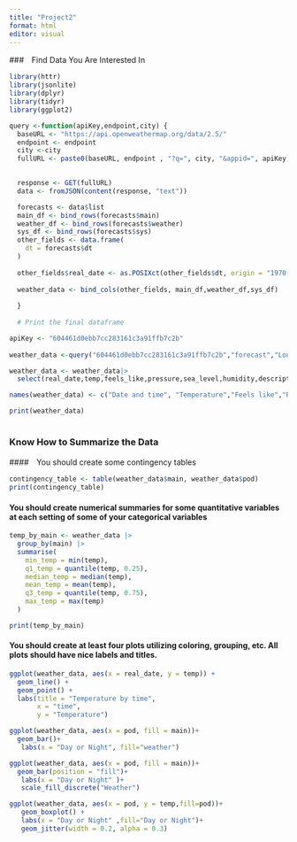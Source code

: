 ```yaml
---
title: "Project2"
format: html
editor: visual
---
```


###　Find Data You Are Interested In

```r
library(httr)
library(jsonlite)
library(dplyr)
library(tidyr)
library(ggplot2)
```






```r
query <-function(apiKey,endpoint,city) {
  baseURL <- "https://api.openweathermap.org/data/2.5/"
  endpoint <- endpoint
  city <-city
  fullURL <- paste0(baseURL, endpoint , "?q=", city, "&appid=", apiKey)

  
  response <- GET(fullURL)
  data <- fromJSON(content(response, "text"))

  forecasts <- data$list
  main_df <- bind_rows(forecasts$main)
  weather_df <- bind_rows(forecasts$weather)
  sys_df <- bind_rows(forecasts$sys)
  other_fields <- data.frame(
    dt = forecasts$dt
  )
  
  other_fields$real_date <- as.POSIXct(other_fields$dt, origin = "1970-01-01", tz = "UTC")
  
  weather_data <- bind_cols(other_fields, main_df,weather_df,sys_df)
  
  }
  
  # Print the final dataframe

apiKey <- "604461d0ebb7cc283161c3a91ffb7c2b"
  
weather_data <-query("604461d0ebb7cc283161c3a91ffb7c2b","forecast","London")

weather_data <- weather_data|>
  select(real_date,temp,feels_like,pressure,sea_level,humidity,description,pod)

names(weather_data) <- c("Date and time", "Temperature","Feels like","Pressure","Atmospheric pressure on the sea level","Humidity","Weather Condition within the Group","Day or Night")

print(weather_data)
  

```

### Know How to Summarize the Data

####　You should create some contingency tables
```r
contingency_table <- table(weather_data$main, weather_data$pod)
print(contingency_table)
```
#### You should create numerical summaries for some quantitative variables at each setting of some of your categorical variables
```r
temp_by_main <- weather_data |>
  group_by(main) |>
  summarise(
    min_temp = min(temp),
    q1_temp = quantile(temp, 0.25),
    median_temp = median(temp),
    mean_temp = mean(temp),
    q3_temp = quantile(temp, 0.75),
    max_temp = max(temp)
  )

print(temp_by_main)
```
#### You should create at least four plots utilizing coloring, grouping, etc. All plots should have nice labels and titles.

```r
ggplot(weather_data, aes(x = real_date, y = temp)) +
  geom_line() +
  geom_point() +
  labs(title = "Temperature by time",
       x = "time",
       y = "Temperature")
```


```r
ggplot(weather_data, aes(x = pod, fill = main))+
  geom_bar()+
   labs(x = "Day or Night", fill="weather")
```
```r
ggplot(weather_data, aes(x = pod, fill = main))+
  geom_bar(position = "fill")+
   labs(x = "Day or Night" )+
   scale_fill_discrete("Weather")
```
```r
ggplot(weather_data, aes(x = pod, y = temp,fill=pod))+
   geom_boxplot() +
   labs(x = "Day or Night" ,fill="Day or Night")+
   geom_jitter(width = 0.2, alpha = 0.3)
```

